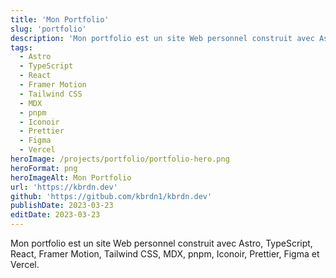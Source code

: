 ```yaml
---
title: 'Mon Portfolio'
slug: 'portfolio'
description: 'Mon portfolio est un site Web personnel construit avec Astro et pnpm.'
tags:
  - Astro
  - TypeScript
  - React
  - Framer Motion
  - Tailwind CSS
  - MDX
  - pnpm
  - Iconoir
  - Prettier
  - Figma
  - Vercel
heroImage: /projects/portfolio/portfolio-hero.png
heroFormat: png
heroImageAlt: Mon Portfolio
url: 'https://kbrdn.dev'
github: 'https://gitbub.com/kbrdn1/kbrdn.dev'
publishDate: 2023-03-23
editDate: 2023-03-23
---
```


Mon portfolio est un site Web personnel construit avec Astro, TypeScript, React, Framer Motion, Tailwind CSS, MDX, pnpm, Iconoir, Prettier, Figma et Vercel.